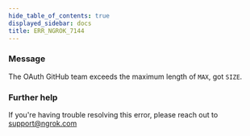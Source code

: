 ```yaml
---
hide_table_of_contents: true
displayed_sidebar: docs
title: ERR_NGROK_7144
---
```


### Message

The OAuth GitHub team exceeds the maximum length of `MAX`, got `SIZE`.

<ErrorDetails />

### Further help

If you're having trouble resolving this error, please reach out to [support@ngrok.com](mailto:support@ngrok.com?subject=Help%20with%20ERR_NGROK_7144)
